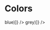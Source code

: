 

<Meta title="Design System|Colors" />

# Colors

<ColorPalette>
  <ColorItem
    title="theme.colors.blues"
    subtitle="Blue"
    colors={[...theme.colors.blues.map(blue => blue)]}
  />
  <ColorItem
    title="theme.colors.white"
    subtitle="White"
    colors={[...theme.colors.greys.map(grey => grey)]}
  />
  <ColorItem
    title="theme.colors.black"
    subtitle="Black"
    colors={[theme.colors.black]}
  />
  <ColorItem
    title="theme.colors.blue"
    subtitle="Navy"
    colors={[theme.colors.navy]}
  />
  <ColorItem
    title="theme.colors.blue"
    subtitle="Blue Shades"
    colors={[
      theme.colors.blue100,
      theme.colors.blue200,
      theme.colors.blue300,
      theme.colors.blue400,
      theme.colors.blue500,
      theme.colors.blue600,
      theme.colors.blue700,
      theme.colors.blue800,
      theme.colors.blue900,
    ]}
  />
</ColorPalette>
